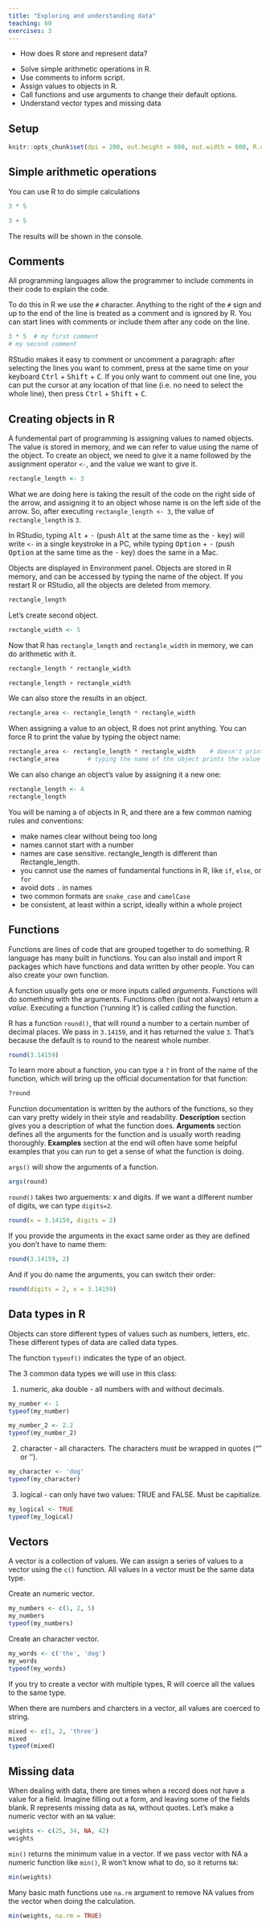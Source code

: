 ```yaml
---
title: "Exploring and understanding data"
teaching: 60
exercises: 3
---
```


:::::::::::::::::::::::::::::::::::::: questions 

- How does R store and represent data?

::::::::::::::::::::::::::::::::::::::::::::::::

::::::::::::::::::::::::::::::::::::: objectives

- Solve simple arithmetic operations in R.
- Use comments to inform script.
- Assign values to objects in R.
- Call functions and use arguments to change their default options.
- Understand vector types and missing data

::::::::::::::::::::::::::::::::::::::::::::::::


## Setup

```r
knitr::opts_chunk$set(dpi = 200, out.height = 600, out.width = 600, R.options = list(max.print = 100))
```




## Simple arithmetic operations

You can use R to do simple calculations


```r
3 * 5
```

```r
3 + 5
```
The results will be shown in the console.


## Comments

All programming languages allow the programmer to include comments in their code to explain the code. 

To do this in R we use the `#` character. Anything to the right of the `#` sign and up to the end of the line is treated as a comment and is ignored by R. You can start lines with comments or include them after any code on the line.

```r
3 * 5  # my first comment 
# my second comment
```

RStudio makes it easy to comment or uncomment a paragraph: after selecting the lines you  want to comment, press at the same time on your keyboard <kbd>Ctrl</kbd> + <kbd>Shift</kbd> + <kbd>C</kbd>. If you only want to comment out one line, you can put the cursor at any location of that line (i.e. no need to select the whole line), then press <kbd>Ctrl</kbd> + <kbd>Shift</kbd> + <kbd>C</kbd>.

## Creating objects in R

A fundemental part of programming is assigning values to named objects. The value is stored in memory, and we can refer to value using the name of the object.  To create an object, we need to give it a name followed by the assignment operator `<-`, and the value we want to give it.



```r
rectangle_length <- 3

```

What we are doing here is taking the result of the code on the right side of the arrow, and assigning it to an object whose name is on the left side of the arrow. So, after executing `rectangle_length <- 3`, the value of `rectangle_length` is `3`. 


In RStudio, typing <kbd>Alt</kbd> + <kbd>\-</kbd> (push <kbd>Alt</kbd> at the same time as the <kbd>\-</kbd> key) will write `<- ` in a single keystroke in a PC, while typing <kbd>Option</kbd> + <kbd>\-</kbd> (push <kbd>Option</kbd> at the same time as the <kbd>\-</kbd> key) does the same in a Mac.

Objects are displayed in Environment panel. Objects are stored in R memory, and can be accessed by typing the name of the object. If you restart R or RStudio, all the objects are deleted from memory.

```r
rectangle_length
```


Let's create second object.

```r
rectangle_width <- 5
```

Now that R has `rectangle_length` and `rectangle_width` in memory, we can do arithmetic with it. 

```r
rectangle_length * rectangle_width
```
```r
rectangle_length + rectangle_width
```

We can also store the results in an object.

```r
rectangle_area <- rectangle_length * rectangle_width
```
When assigning a value to an object, R does not print anything. You can force R to print the value by typing the object name:

```r
rectangle_area <- rectangle_length * rectangle_width    # doesn't print anything
rectangle_area        # typing the name of the object prints the value of the object
```



We can also change an object's value by assigning it a new one:

```r
rectangle_length <- 4
rectangle_length
```


You will be naming a of objects in R, and there are a few common naming rules and conventions:

- make names clear without being too long
- names cannot start with a number
- names are case sensitive. rectangle_length is different than Rectangle_length.
- you cannot use the names of fundamental functions in R, like `if`, `else`, or `for`
- avoid dots `.` in names
- two common formats are `snake_case` and `camelCase`
- be consistent, at least within a script, ideally within a whole project

## Functions

Functions are lines of code that are grouped together to do something. R language has many built in functions. You can also install and import R packages which have functions and data written by other people. You can also create your own function.

A function usually gets one or more inputs called *arguments*.  Functions will do something with the arguments. Functions often (but not always) return a *value*.  Executing a function ('running it') is called *calling* the function.

R has a function `round()`, that will round a number to a certain number of decimal places. We pass in `3.14159`, and it has returned the value `3`. That's because the default is to round to the nearest whole number. 
 
```r
round(3.14159)
```


To learn more about a function, you can type a `?` in front of the name of the function, which will bring up the official documentation for that function:


```r
?round
```

Function documentation is written by the authors of the functions, so they can vary pretty widely in their style and readability. **Description** section gives you a description of what the function does. **Arguments** section defines all the arguments for the function and is usually worth reading thoroughly. **Examples** section at the end will often have some helpful examples that you can run to get a sense of what the function is doing.

`args()` will show the arguments of a function.

```r
args(round)
```

`round()` takes two arguements: x and digits. If we want a different number of digits, we can type `digits=2`.

```r
round(x = 3.14159, digits = 2)
```

If you provide the arguments in the exact same order as they are defined you don't have to name them:

```r
round(3.14159, 2)
```

And if you do name the arguments, you can switch their order:

```r
round(digits = 2, x = 3.14159)
```

## Data types in R

Objects can store different types of values such as numbers, letters, etc. These different types of data are called data types.

The function `typeof()` indicates the type of an object.

The 3 common data types we will use in this class:

1. numeric, aka double - all numbers with and without decimals.

```r
my_number <- 1
typeof(my_number)

my_number_2 <- 2.2
typeof(my_number_2)
```


2. character - all characters. The characters must be wrapped in quotes ("" or ''). 

```r
my_character <- 'dog'
typeof(my_character)
```


3. logical - can only have two values: TRUE and FALSE. Must be capitialize.

```r
my_logical <- TRUE
typeof(my_logical)
```


## Vectors

A vector is a  collection of values. We can assign a series of values to a vector using the `c()` function. All values in a vector must be the same data type. 

Create an numeric vector.

```r
my_numbers <- c(1, 2, 5)
my_numbers
typeof(my_numbers)
```

Create an character vector.

```r
my_words <- c('the', 'dog')
my_words
typeof(my_words)
```

If you try to create a vector with multiple types, R will coerce all the values to the same type.

When there are numbers and charcters in a vector, all values are coerced to string.

```r
mixed <- c(1, 2, 'three')
mixed
typeof(mixed)

```


## Missing data

When dealing with data, there are times when a record does not have a value for a  field. Imagine filling out a form, and leaving some of the fields blank. R represents missing data as `NA`, without quotes. Let's make a numeric vector with an `NA` value:

```r
weights <- c(25, 34, NA, 42)
weights
```

`min()` returns the minimum value in a vector.  If we pass vector with NA a numeric function like `min()`, R won't know what to do, so it returns `NA`:

```r
min(weights)
```

Many basic math functions use `na.rm` argument to remove NA values from the vector when doing the calculation.

```r
min(weights, na.rm = TRUE)
```

